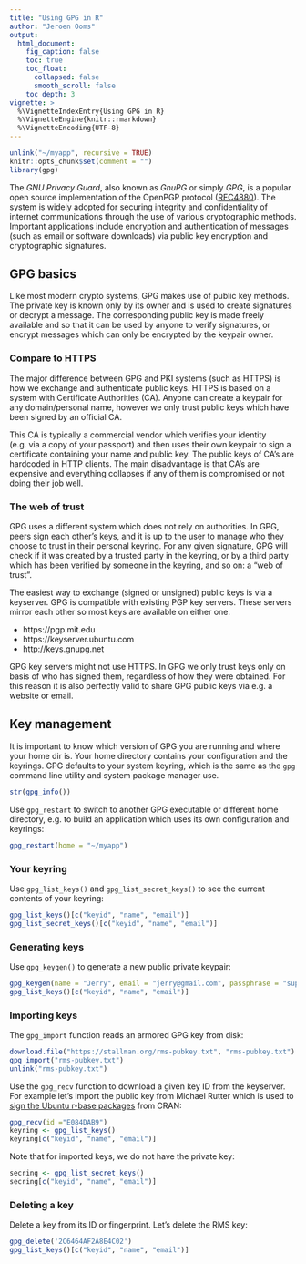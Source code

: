 ```yaml
---
title: "Using GPG in R"
author: "Jeroen Ooms"
output:
  html_document:
    fig_caption: false
    toc: true
    toc_float:
      collapsed: false
      smooth_scroll: false
    toc_depth: 3
vignette: >
  %\VignetteIndexEntry{Using GPG in R}
  %\VignetteEngine{knitr::rmarkdown}
  %\VignetteEncoding{UTF-8}
---
```


```r
unlink("~/myapp", recursive = TRUE)
knitr::opts_chunk$set(comment = "")
library(gpg)
```


The *GNU Privacy Guard*, also known as *GnuPG* or simply *GPG*, is a popular open source implementation of the OpenPGP protocol ([RFC4880](https://tools.ietf.org/html/rfc4880)). The system is widely adopted for securing integrity and confidentiality of internet communications through the use of various cryptographic methods. Important applications include encryption and authentication of messages (such as email or software downloads) via public key encryption and cryptographic signatures.

## GPG basics

Like most modern crypto systems, GPG makes use of public key methods. The private key is known only by its owner and is used to create signatures or decrypt a message. The corresponding public key is made freely available and so that it can be used by anyone to verify signatures, or encrypt messages which can only be encrypted by the keypair owner. 

### Compare to HTTPS

The major difference between GPG and PKI systems (such as HTTPS) is how we exchange and authenticate public keys. HTTPS is based on a system with Certificate Authorities (CA). Anyone can create a keypair for any domain/personal name, however we only trust public keys which have been signed by an official CA. 

This CA is typically a commercial vendor which verifies your identity (e.g. via a copy of your passport) and then uses their own keypair to sign a certificate containing your name and public key. The public keys of CA's are hardcoded in HTTP clients. The main disadvantage is that CA's are expensive and everything collapses if any of them is compromised or not doing their job well.

### The web of trust

GPG uses a different system which does not rely on authorities. In GPG, peers sign each other's keys, and it is up to the user to manage who they choose to trust in their personal keyring. For any given signature, GPG will check if it was created by a trusted party in the keyring, or by a third party which has been verified by someone in the keyring, and so on: a "web of trust".

The easiest way to exchange (signed or unsigned) public keys is via a keyserver. GPG is compatible with existing PGP key servers. These servers mirror each other so most keys are available on either one.

 - https://pgp.mit.edu
 - https://keyserver.ubuntu.com
 - http://keys.gnupg.net

GPG key servers might not use HTTPS. In GPG we only trust keys only on basis of who has signed them, regardless of how they were obtained. For this reason it is also perfectly valid to share GPG public keys via e.g. a website or email.

## Key management

It is important to know which version of GPG you are running and where your home dir is. Your home directory contains your configuration and the keyrings. GPG defaults to your system keyring, which is the same as the `gpg` command line utility and system package manager use.

```r
str(gpg_info())
```

Use `gpg_restart` to switch to another GPG executable or different home directory, e.g. to build an application which uses its own configuration and keyrings:

```r
gpg_restart(home = "~/myapp")
```

### Your keyring

Use `gpg_list_keys()` and `gpg_list_secret_keys()` to see the current contents of your keyring:

```r
gpg_list_keys()[c("keyid", "name", "email")]
gpg_list_secret_keys()[c("keyid", "name", "email")]
```

### Generating keys

Use `gpg_keygen()` to generate a new public private keypair:

```r
gpg_keygen(name = "Jerry", email = "jerry@gmail.com", passphrase = "supersecret")
gpg_list_keys()[c("keyid", "name", "email")]
```


### Importing keys

The `gpg_import` function reads an armored GPG key from disk:

```r
download.file("https://stallman.org/rms-pubkey.txt", "rms-pubkey.txt")
gpg_import("rms-pubkey.txt")
unlink("rms-pubkey.txt")
```

Use the `gpg_recv` function to download a given key ID from the keyserver. For example let's import the public key from Michael Rutter which is used to [sign the Ubuntu r-base packages](https://cran.r-project.org/bin/linux/ubuntu/README.html) from CRAN:

```r
gpg_recv(id ="E084DAB9")
keyring <- gpg_list_keys()
keyring[c("keyid", "name", "email")]
```

Note that for imported keys, we do not have the private key:

```r
secring <- gpg_list_secret_keys()
secring[c("keyid", "name", "email")]
```


### Deleting a key

Delete a key from its ID or fingerprint. Let's delete the RMS key:

```r
gpg_delete('2C6464AF2A8E4C02')
gpg_list_keys()[c("keyid", "name", "email")]
```

